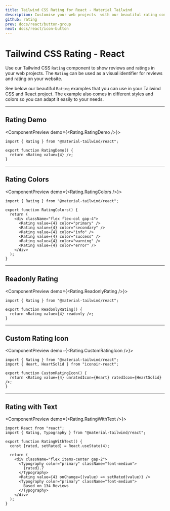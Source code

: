 ```yaml
---
title: Tailwind CSS Rating for React - Material Tailwind
description: Customise your web projects  with our beautiful rating component for Tailwind CSS and React using Material Design guidelines.
github: rating
prev: docs/react/button-group
next: docs/react/icon-button
---
```


# Tailwind CSS Rating - React

Use our Tailwind CSS `Rating` component to show reviews and ratings in your web projects. The `Rating` can be used as a visual identifier for reviews and rating on your website.

See below our beautiful `Rating` examples that you can use in your Tailwind CSS and React project. The example also comes in different styles and colors so you can adapt it easily to your needs.

---

## Rating Demo

<ComponentPreview demo={<Rating.RatingDemo />}>
```tsx
import { Rating } from "@material-tailwind/react";

export function RatingDemo() {
  return <Rating value={4} />;
}
```
</ComponentPreview>

---

## Rating Colors

<ComponentPreview demo={<Rating.RatingColors />}>
```tsx
import { Rating } from "@material-tailwind/react";

export function RatingColors() {
  return (
    <div className="flex flex-col gap-4">
      <Rating value={4} color="primary" />
      <Rating value={4} color="secondary" />
      <Rating value={4} color="info" />
      <Rating value={4} color="success" />
      <Rating value={4} color="warning" />
      <Rating value={4} color="error" />
    </div>
  );
}
```
</ComponentPreview>

---

## Readonly Rating

<ComponentPreview demo={<Rating.ReadonlyRating />}>
```tsx
import { Rating } from "@material-tailwind/react";

export function ReadonlyRating() {
  return <Rating value={4} readonly />;
}
```
</ComponentPreview>

---

## Custom Rating Icon

<ComponentPreview demo={<Rating.CustomRatingIcon />}>
```tsx
import { Rating } from "@material-tailwind/react";
import { Heart, HeartSolid } from "iconoir-react";

export function CustomRatingIcon() {
  return <Rating value={4} unratedIcon={Heart} ratedIcon={HeartSolid} />;
}
```
</ComponentPreview>

---

## Rating with Text

<ComponentPreview demo={<Rating.RatingWithText />}>
```tsx
import React from "react";
import { Rating, Typography } from "@material-tailwind/react";

export function RatingWithText() {
  const [rated, setRated] = React.useState(4);

  return (
    <div className="flex items-center gap-2">
      <Typography color="primary" className="font-medium">
        {rated}.7
      </Typography>
      <Rating value={4} onChange={(value) => setRated(value)} />
      <Typography color="primary" className="font-medium">
        Based on 134 Reviews
      </Typography>
    </div>
  );
}
```
</ComponentPreview>